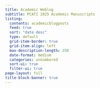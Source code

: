 ```yaml
---
title: Academic Weblog
subtitle: PCATI 2025 Academic Manuscripts
listing:
  contents: academicblogposts
  feed: true
  sort: "date desc"
  type: default
  grid-item-border: true
  grid-item-align: left
  max-description-length: 250
  date-format: medium
  categories: unnumbered
  sort-ui: true
  filter-ui: true
page-layout: full
title-block-banner: true
---
```



